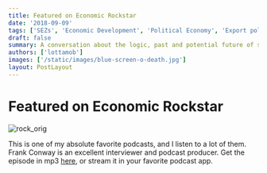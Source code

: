 ```yaml
---
title: Featured on Economic Rockstar
date: '2018-09-09'
tags: ['SEZs', 'Economic Development', 'Political Economy', 'Export policies']
draft: false
summary: A conversation about the logic, past and potential future of special economic zones.
authors: ['lottamob']
images: ['/static/images/blue-screen-o-death.jpg']
layout: PostLayout
---
```

# Featured on Economic Rockstar

![rock_orig](https://user-images.githubusercontent.com/83673149/151261339-e5744a58-b6a6-4880-8c5b-ebfe9e07b90a.png)
 
This is one of my absolute favorite podcasts, and I listen to a lot of them. Frank Conway is an excellent interviewer and podcast producer.
Get the episode in mp3 [here](http://www.economicrockstar.com/lotta-moberg-refugee-cities-blockchain-industry-special-economic-zones/), or stream it in your favorite podcast app.
